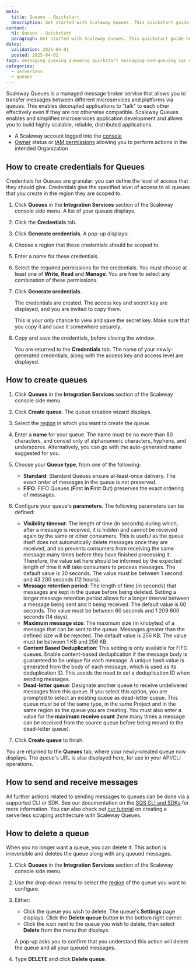 ```yaml
---
meta:
  title: Queues - Quickstart
  description: Get started with Scaleway Queues. This quickstart guide helps you easily set up and manage scalable messaging solutions in minutes.
content:
  h1: Queues - Quickstart
  paragraph: Get started with Scaleway Queues. This quickstart guide helps you easily set up and manage scalable messaging solutions in minutes.
dates:
  validation: 2025-04-01
  posted: 2025-04-01
tags: messaging queuing queueing quickstart messaging-and-queuing sqs message-broker queues
categories:
  - serverless
  - queues
---
```




Scaleway Queues is a managed message broker service that allows you to transfer messages between different microservices and platforms via queues. This enables decoupled applications to "talk" to each other effectively even if they are not otherwise compatible. Scaleway Queues enables and simplifies microservices application development and allows you to build highly scalable, reliable, distributed applications.
<Requirements />

- A Scaleway account logged into the [console](https://console.scaleway.com)
- [Owner](/iam/concepts/#owner) status or [IAM permissions](/iam/concepts/#permission) allowing you to perform actions in the intended Organization

## How to create credentials for Queues

Credentials for Queues are granular: you can define the level of access that they should give. Credentials give the specified level of access to all queues that you create in the region they are scoped to.

1. Click **Queues** in the **Integration Services** section of the Scaleway console side menu. A list of your queues displays.

2. Click the **Credentials** tab.

3. Click **Generate credentials**. A pop-up displays:

    <Lightbox image={image} alt="In the Scaleway console, the Generate credentials screen displays. It prompts the user to choose a region for their credentials, a name, and permissions (write, read and/or manage)" />

4. Choose a region that these credentials should be scoped to.

5. Enter a name for these credentials.

6. Select the required permissions for the credentials. You must choose at least one of **Write**, **Read** and **Manage**. You are free to select any combination of these permissions.

7. Click **Generate credentials**.

    The credentials are created. The access key and secret key are displayed, and you are invited to copy them.
    
    <Message type="important">
      This is your only chance to view and save the secret key. Make sure that you copy it and save it somewhere securely.
    </Message>

8. Copy and save the credentials, before closing the window.

    You are returned to the **Credentials** tab. The name of your newly-generated credentials, along with the access key and access level are displayed.

## How to create queues

1. Click **Queues** in the **Integration Services** section of the Scaleway console side menu.

2. Click **Create queue**. The queue creation wizard displays.

    <Lightbox image={image2} alt="In the Scaleway console, the Create a Queue screen displays. The different sections of the screen are described in the steps below." />

3. Select the [region](/queues/concepts/#region) in which you want to create the queue.

4. Enter a **name** for your queue. The name must be no more than 80 characters, and consist only of alphanumeric characters, hyphens, and underscores. Alternatively, you can go with the auto-generated name suggested for you.

5. Choose your **Queue type**, from one of the following:
    - **Standard**: Standard Queues ensure at-least-once delivery. The exact order of messages in the queue is not preserved.
    - **FIFO**: FIFO Queues (**F**irst **In** **F**irst **O**ut) preserves the exact ordering of messages.

6. Configure your queue's **parameters**. The following parameters can be defined:
    - **Visibility timeout**: The length of time (in seconds) during which, after a message is received, it is hidden and cannot be received again by the same or other consumers. This is useful as the queue itself does not automatically delete messages once they are received, and so prevents consumers from receiving the same message many times before they have finished processing it. Therefore, the value set here should be informed by the expected length of time it will take consumers to process messages. The default value is 30 seconds. The value must be between 1 second and 43 200 seconds (12 hours).
    - **Message retention period**: The length of time (in seconds) that messages are kept in the queue before being deleted. Setting a longer message retention period allows for a longer interval between a message being sent and it being received. The default value is 60 seconds. The value must be between 60 seconds and 1 209 600 seconds (14 days).
    - **Maximum message size**: The maximum size (in kilobytes) of a message that can be sent to the queue. Messages greater than the defined size will be rejected. The default value is 256 KB. The value must be between 1 KB and 256 KB.
    - **Content Based Deduplication**: This setting is only available for FIFO queues. Enable content-based deduplication if the message body is guaranteed to be unique for each message. A unique hash value is generated from the body of each message, which is used as its deduplication ID. This avoids the need to set a deduplication ID when sending messages.
    - **Dead-letter queue**: Designate another queue to receive undelivered messages from this queue. If you select this option, you are prompted to select an existing queue as dead-letter queue. This queue must be of the same type, in the same Project and in the same region as the queue you are creating. You must also enter a value for the **maximum receive count** (how many times a message can be received from the source queue before being moved to the dead-letter queue). 

7. Click **Create queue** to finish.

You are returned to the **Queues** tab, where your newly-created queue now displays. The queue's URL is also displayed here, for use in your API/CLI operations.

## How to send and receive messages

All further actions related to sending messages to queues can be done via a supported CLI or SDK. See our documentation on the [SQS CLI and SDKs](/queues/reference-content/queues-overview#further-actions) for more information. You can also check out [our tutorial](/tutorials/create-serverless-scraping/) on creating a serverless scraping architecture with Scaleway Queues.

## How to delete a queue

When you no longer want a queue, you can delete it. This action is irreversible and deletes the queue along with any queued messages.

1. Click **Queues** in the **Integration Services** section of the Scaleway console side menu.

2. Use the drop-down menu to select the [region](/queues/concepts/#region) of the queue you want to configure.

3. Either:
    - Click the queue you wish to delete. The queue's **Settings** page displays. Click the **Delete queue** button in the bottom right corner.
    - Click the <Icon name="more" /> icon next to the queue you wish to delete, then select **Delete** from the menu that displays.

    A pop-up asks you to confirm that you understand this action will delete the queue and all your queued messages.

4. Type **DELETE** and click **Delete queue**.
